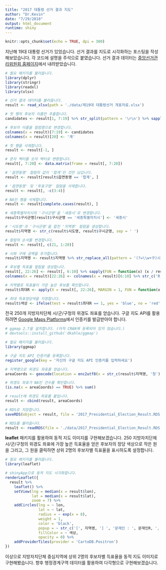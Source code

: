 ```yaml
---
title: "2017 대통령 선거 결과 지도"
author: "Dr.Kevin"
date: "7/29/2018"
output: html_document
runtime: shiny
---
```


```r
knitr::opts_chunk$set(echo = TRUE, dpi = 300)
```

지난해 19대 대통령 선거가 있었습니다. 선거 결과를 지도로 시각화하는 포스팅을 작성해보았습니다. 각 코드에 설명을 주석으로 붙였습니다. 선거 결과 데이터는 [중앙선거관리위원회 홈페이지](http://www.nec.go.kr/portal/main.do)에서 내려받았습니다. 

```r
# 필요 패키지를 불러옵니다. 
library(dplyr)
library(stringr)
library(readxl)
library(xlsx)

# 선거 결과 데이터를 불러옵니다.
result <- read_xlsx(path = './data/제19대 대통령선거 개표자료.xlsx')

# 첫 행의 후보자 이름만 추출합니다. 
candidates <- result[1, 7:19] %>% str_split(pattern = '\r\n') %>% sapply(FUN = `[`, 2)

# 후보자 이름을 컬럼명으로 변경합니다.
colnames(x = result)[7:19] <- candidates
colnames(x = result)[20] <- '계'

# 첫 행을 삭제합니다.
result <- result[-1, ]

# 문자 벡터를 숫자 벡터로 변환합니다.
result[, 7:20] <- data.matrix(frame = result[, 7:20])

# '읍면동명' 컬럼의 값이 '합계'인 것만 남깁니다.
result <- result[result$읍면동명 == '합계', ]

# '읍면동명' 및 '투표구명' 컬럼을 삭제합니다.
result <- result[, -c(3:4)]

# NA인 행을 삭제합니다.
result <- result[complete.cases(result), ]

# 세종특별자치시의 '구시군명'을 '세종시'로 변경합니다.
result$구시군명[result$구시군명 == '세종특별자치시'] <- '세종시'

# '시도명'과 '구시군명'을 합친 '지역명' 컬럼을 생성합니다.
result$지역명 <- str_c(result$시도명, result$구시군명, sep = ' ')

# 컬럼의 순서를 변경합니다. 
result <- result[, c(21, 1:20)]

# 시와 구에 공백을 추가합니다. 
result$지역명 <- result$지역명 %>% str_replace_all(pattern = '(?=\\w+구)시', replacement = '시 ')

# 후보별 득표율 컬럼을 생성합니다. 
result[, 22:26] <- result[, 6:10] %>% sapply(FUN = function(x) (x / result$계 * 100) %>% round(digits = 1L))
colnames(x = result)[22:26] <- colnames(x = result)[6:10] %>% str_c('R')

# 지역별로 득표율이 가장 높은 후보를 확인합니다.
result$최대R <- apply(X = result[, 22:26], MARGIN = 1, FUN = function(x) which(x == max(x)))

# 최대 득표정당색을 지정합니다.
result$색상 <- ifelse(test = result$최대R == 1, yes = 'blue', no = 'red')
```

전국 250개 지방자치단체 시/군/구청의 위경도 좌표를 얻습니다. 구글 지도 API를 활용하려면 [Google Maps Platforms](https://developers.google.com/maps/documentation/geocoding/get-api-key)에서 인증키를 발급받아야 합니다. 

```r
# ggmap 2.7을 설치합니다. (아직 CRAN에 등록되어 있지 않습니다.)
# devtools::install_github('dkahle/ggmap')

# 필요 패키지를 불러옵니다. 
library(ggmap)

# 구글 지도 API 인증키를 등록합니다. 
register_google(key = '자신의 구글 지도 API 인증키를 입력하세요')

# 지역명으로 위경도 좌표를 얻습니다. 
areaCoords <- geocode(location = enc2utf8(x = str_c(result$지역명, '청')))

# 위경도 좌표가 NA인 건수를 확인합니다. 
(is.na(x = areaCoords) == TRUE) %>% sum()

# result에 위경도 좌표를 붙입니다.
result <- cbind(result, areaCoords)

# RDS로 저장합니다.
saveRDS(object = result, file = '2017_Presidential_Election_Result.RDS')
```

```r
# RDS를 불러옵니다.
result <- readRDS(file = './data/2017_Presidential_Election_Result.RDS')
```

**leaflet** 패키지를 활용하여 동적 지도 이미지를 구현해보겠습니다. 250 지방자치단체 시/군/구청의 위경도 좌표에 가장 높은 득표율을 얻은 후보자의 정당 색상으로 작은 원을 그리고, 그 원을 클릭하면 상위 2명의 후보자별 득표율을 표시하도록 설정합니다.

```r
# 필요 패키지를 불러옵니다. 
library(leaflet)
```

```r
# shinyApp으로 동적 지도 시각화합니다.
renderLeaflet({
  result %>% 
    leaflet() %>% 
    setView(lng = median(x = result$lon),
            lat = median(x = result$lat),
            zoom = 7) %>% 
    addCircles(lng = ~ lon,
               lat = ~ lat,
               radius = ~ exp(x = 8),
               weight = 1,
               color = 'black',
               popup = ~ str_c('[', 지역명, '] ', '문재인 : ', 문재인R, ', ', '홍준표 : ', 홍준표R),
               fillColor = ~ 색상,
               opacity = 0) %>% 
    addProviderTiles(provider = 'CartoDB.Positron')
})
```

이상으로 지방자치단체 중심지역에 상위 2명의 후보자별 득표율을 동적 지도 이미지로 구현해봤습니다. 향후 행정경계구역 데이터를 활용하여 다각형으로 구현해보겠습니다. 
